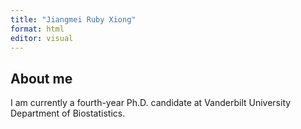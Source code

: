 ```yaml
---
title: "Jiangmei Ruby Xiong"
format: html
editor: visual
---
```


## About me

I am currently a fourth-year Ph.D. candidate at Vanderbilt University Department of Biostatistics.

## 
